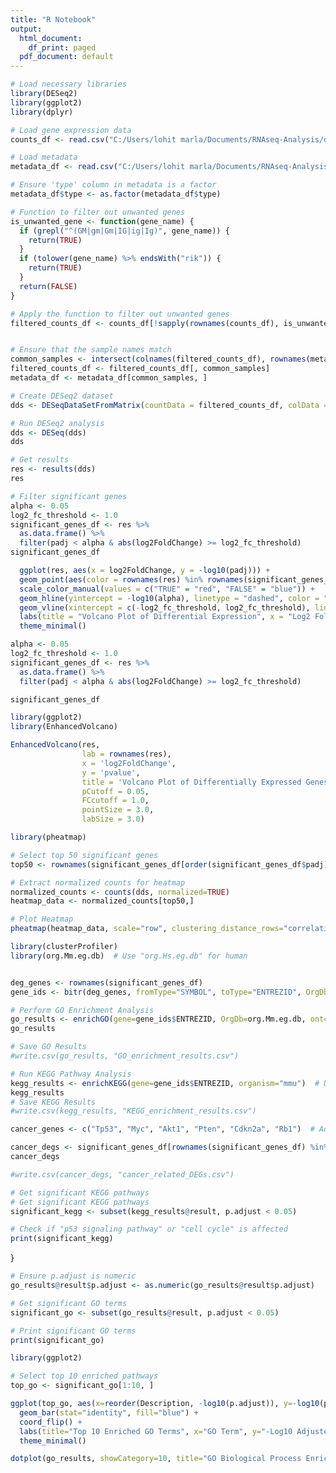 ```yaml
---
title: "R Notebook"
output:
  html_document:
    df_print: paged
  pdf_document: default
---
```


```r
# Load necessary libraries
library(DESeq2)
library(ggplot2)
library(dplyr)
```

```r
# Load gene expression data
counts_df <- read.csv("C:/Users/lohit marla/Documents/RNAseq-Analysis/data/rna_seq_counts_matrix.csv", row.names = 1)

# Load metadata
metadata_df <- read.csv("C:/Users/lohit marla/Documents/RNAseq-Analysis/conf/metadata.csv", row.names = 1)

# Ensure 'type' column in metadata is a factor
metadata_df$type <- as.factor(metadata_df$type)

# Function to filter out unwanted genes
is_unwanted_gene <- function(gene_name) {
  if (grepl("^(GM|gm|Gm|IG|ig|Ig)", gene_name)) {
    return(TRUE)
  }
  if (tolower(gene_name) %>% endsWith("rik")) {
    return(TRUE)
  }
  return(FALSE)
}

# Apply the function to filter out unwanted genes
filtered_counts_df <- counts_df[!sapply(rownames(counts_df), is_unwanted_gene), ]


# Ensure that the sample names match
common_samples <- intersect(colnames(filtered_counts_df), rownames(metadata_df))
filtered_counts_df <- filtered_counts_df[, common_samples]
metadata_df <- metadata_df[common_samples, ]
```

```R
# Create DESeq2 dataset
dds <- DESeqDataSetFromMatrix(countData = filtered_counts_df, colData = metadata_df, design = ~ type)

# Run DESeq2 analysis
dds <- DESeq(dds)
dds
```

```r
# Get results
res <- results(dds)
res
```

```r
# Filter significant genes
alpha <- 0.05
log2_fc_threshold <- 1.0
significant_genes_df <- res %>%
  as.data.frame() %>%
  filter(padj < alpha & abs(log2FoldChange) >= log2_fc_threshold)
significant_genes_df

```

```r
  ggplot(res, aes(x = log2FoldChange, y = -log10(padj))) +
  geom_point(aes(color = rownames(res) %in% rownames(significant_genes_df)), alpha = 0.5) +
  scale_color_manual(values = c("TRUE" = "red", "FALSE" = "blue")) +
  geom_hline(yintercept = -log10(alpha), linetype = "dashed", color = "grey") +
  geom_vline(xintercept = c(-log2_fc_threshold, log2_fc_threshold), linetype = "dashed", color = "grey") +
  labs(title = "Volcano Plot of Differential Expression", x = "Log2 Fold Change", y = "-Log10 Adjusted P-Value") +
  theme_minimal()
```

```R

alpha <- 0.05
log2_fc_threshold <- 1.0
significant_genes_df <- res %>%
  as.data.frame() %>%
  filter(padj < alpha & abs(log2FoldChange) >= log2_fc_threshold)

significant_genes_df

```

```r
library(ggplot2)
library(EnhancedVolcano)

EnhancedVolcano(res,
                lab = rownames(res),
                x = 'log2FoldChange',
                y = 'pvalue',
                title = 'Volcano Plot of Differentially Expressed Genes',
                pCutoff = 0.05,
                FCcutoff = 1.0,
                pointSize = 3.0,
                labSize = 3.0)


```

```r
library(pheatmap)

# Select top 50 significant genes
top50 <- rownames(significant_genes_df[order(significant_genes_df$padj), ])[1:50]

# Extract normalized counts for heatmap
normalized_counts <- counts(dds, normalized=TRUE)
heatmap_data <- normalized_counts[top50,]

# Plot Heatmap
pheatmap(heatmap_data, scale="row", clustering_distance_rows="correlation", clustering_distance_cols="correlation")

```

```r
library(clusterProfiler)
library(org.Mm.eg.db)  # Use "org.Hs.eg.db" for human


deg_genes <- rownames(significant_genes_df)
gene_ids <- bitr(deg_genes, fromType="SYMBOL", toType="ENTREZID", OrgDb=org.Mm.eg.db)

# Perform GO Enrichment Analysis
go_results <- enrichGO(gene=gene_ids$ENTREZID, OrgDb=org.Mm.eg.db, ont="BP", pAdjustMethod="BH")
go_results

# Save GO Results
#write.csv(go_results, "GO_enrichment_results.csv")

```

```r
# Run KEGG Pathway Analysis
kegg_results <- enrichKEGG(gene=gene_ids$ENTREZID, organism="mmu")  # Use "hsa" for human
kegg_results
# Save KEGG Results
#write.csv(kegg_results, "KEGG_enrichment_results.csv")

```

```r
cancer_genes <- c("Tp53", "Myc", "Akt1", "Pten", "Cdkn2a", "Rb1")  # Add relevant genes

cancer_degs <- significant_genes_df[rownames(significant_genes_df) %in% cancer_genes, ]
cancer_degs

#write.csv(cancer_degs, "cancer_related_DEGs.csv")

```

```r
# Get significant KEGG pathways
# Get significant KEGG pathways
significant_kegg <- subset(kegg_results@result, p.adjust < 0.05)

# Check if "p53 signaling pathway" or "cell cycle" is affected
print(significant_kegg)

```
}

```r
# Ensure p.adjust is numeric
go_results@result$p.adjust <- as.numeric(go_results@result$p.adjust)

# Get significant GO terms
significant_go <- subset(go_results@result, p.adjust < 0.05)

# Print significant GO terms
print(significant_go)

library(ggplot2)

# Select top 10 enriched pathways
top_go <- significant_go[1:10, ]

ggplot(top_go, aes(x=reorder(Description, -log10(p.adjust)), y=-log10(p.adjust))) +
  geom_bar(stat="identity", fill="blue") +
  coord_flip() +
  labs(title="Top 10 Enriched GO Terms", x="GO Term", y="-Log10 Adjusted P-Value") +
  theme_minimal()

dotplot(go_results, showCategory=10, title="GO Biological Process Enrichment")


```